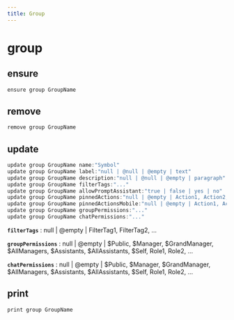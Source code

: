 ```yaml
---
title: Group
---
```


# group

## ensure

```js filename="Terminal" copy
ensure group GroupName
```


## remove

```js filename="Terminal" copy
remove group GroupName
```


## update

```js filename="Terminal" copy
update group GroupName name:"Symbol"
update group GroupName label:"null | @null | @empty | text"
update group GroupName description:"null | @null | @empty | paragraph"
update group GroupName filterTags:"..."
update group GroupName allowPromptAssistant:"true | false | yes | no"
update group GroupName pinnedActions:"null | @empty | Action1, Action2, ..."
update group GroupName pinnedActionsMobile:"null | @empty | Action1, Action2, ..."
update group GroupName groupPermissions:"..."
update group GroupName chatPermissions:"..."
```

**`filterTags`**
 : null | @empty | FilterTag1, FilterTag2, ...

**`groupPermissions`**
 : null | @empty | $Public, $Manager, $GrandManager, $AllManagers, $Assistants, $AllAssistants, $Self, Role1, Role2, ...

**`chatPermissions`**
 : null | @empty | $Public, $Manager, $GrandManager, $AllManagers, $Assistants, $AllAssistants, $Self, Role1, Role2, ...


## print

```js filename="Terminal" copy
print group GroupName
```


